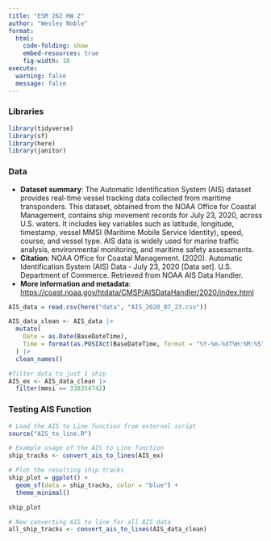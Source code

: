 ```yaml
---
title: "ESM 262 HW 2"
author: "Wesley Noble"
format: 
  html:
    code-folding: show
    embed-resources: true
    fig-width: 10
execute:
  warning: false
  message: false
---
```

### Libraries

```r
library(tidyverse)
library(sf)
library(here)
library(janitor)
```

### Data

- **Dataset summary**: The Automatic Identification System (AIS) dataset provides real-time vessel tracking data collected from maritime transponders. This dataset, obtained from the NOAA Office for Coastal Management, contains ship movement records for July 23, 2020, across U.S. waters. It includes key variables such as latitude, longitude, timestamp, vessel MMSI (Maritime Mobile Service Identity), speed, course, and vessel type. AIS data is widely used for marine traffic analysis, environmental monitoring, and maritime safety assessments.
- **Citation**: NOAA Office for Coastal Management. (2020). Automatic Identification System (AIS) Data - July 23, 2020 [Data set]. U.S. Department of Commerce. Retrieved from NOAA AIS Data Handler.
- **More information and metadata**: <https://coast.noaa.gov/htdata/CMSP/AISDataHandler/2020/index.html>

```r
AIS_data = read.csv(here("data", "AIS_2020_07_23.csv"))

AIS_data_clean <- AIS_data |>
  mutate(
    Date = as.Date(BaseDateTime),
    Time = format(as.POSIXct(BaseDateTime, format = "%Y-%m-%dT%H:%M:%S"), "%H:%M:%S")
  ) |>
  clean_names()

#filter data to just 1 ship
AIS_ex <- AIS_data_clean |>
  filter(mmsi == 338354742)
```

### Testing AIS Function

```r
# Load the AIS to Line function from external script
source("AIS_to_line.R")

# Example usage of the AIS to Line function
ship_tracks <- convert_ais_to_lines(AIS_ex)

# Plot the resulting ship tracks
ship_plot = ggplot() +
  geom_sf(data = ship_tracks, color = "blue") +
  theme_minimal()

ship_plot

# Now converting AIS to line for all AIS data
all_ship_tracks <- convert_ais_to_lines(AIS_data_clean)

```

